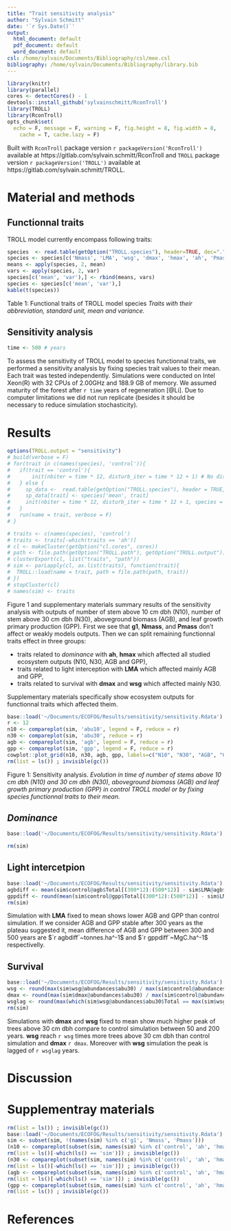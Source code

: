 ```yaml
---
title: "Trait sensitivity analysis"
author: "Sylvain Schmitt"
date: '`r Sys.Date()`'
output:
  html_document: default
  pdf_document: default
  word_document: default
csl: /home/sylvain/Documents/Bibliography/csl/mee.csl
bibliography: /home/sylvain/Documents/Bibliography/library.bib
---
```


```r
library(knitr)
library(parallel)
cores <- detectCores() - 1
devtools::install_github('sylvainschmitt/RconTroll')
library(TROLL)
library(RconTroll)
opts_chunk$set(
  echo = F, message = F, warning = F, fig.height = 8, fig.width = 8,
    cache = T, cache.lazy = F)
```

Built with `RconTroll` package version `r packageVersion('RconTroll')` available at https://gitlab.com/sylvain.schmitt/RconTroll and `TROLL` package version `r packageVersion('TROLL')` available at https://gitlab.com/sylvain.schmitt/TROLL.

# Material and methods

## Functionnal traits

TROLL model currently encompass following traits:

```r
species  <- read.table(getOption("TROLL.species"), header=TRUE, dec=".", sep="", row.names = 1)
species <- species[c('Nmass', 'LMA', 'wsg', 'dmax', 'hmax', 'ah', 'Pmass', 'g1')]
means <- apply(species, 2, mean)
vars <- apply(species, 2, var)
species[c('mean', 'var'),] <- rbind(means, vars)
species <- species[c('mean', 'var'),]
kable(t(species))
```

Table 1: Functional traits of TROLL model species *Traits with their abbreviation, standard unit, mean and variance.*

## Sensitivity analysis

```r
time <- 500 # years
```

To assess the sensitivity of TROLL model to species functionnal traits, we performed a sensitivity analysis by fixing species trait values to their mean. Each trait was tested independently. Simulations were conducted on Intel Xeon(R) with 32 CPUs of 2.00GHz and 188.9 GB of memory. We assumed maturity of the forest after `r time` years of regeneration [@Li]. Due to computer limitations we did not run replicate (besides it should be necessary to reduce simulation stochasticity).

# Results

```r
options(TROLL.output = "sensitivity")
# build(verbose = F)
# for(trait in c(names(species), 'control')){
#   if(trait == 'control'){
#       init(nbiter = time * 12, disturb_iter = time * 12 + 1) # No disturbance
#   } else {
#     sp_data <-  read.table(getOption("TROLL.species"), header = TRUE, dec = ".", sep = "")
#     sp_data[trait] <- species['mean', trait]
#     init(nbiter = time * 12, disturb_iter = time * 12 + 1, species = sp_data) # No disturbance
#   }
#   run(name = trait, verbose = F)
# }
```

```r
# traits <- c(names(species), 'control')
# traits <- traits[-which(traits == 'ah')]
# cl <- makeCluster(getOption("cl.cores", cores))
# path <- file.path(getOption("TROLL.path"), getOption("TROLL.output"))
# clusterExport(cl, list("traits", "path"))
# sim <- parLapply(cl, as.list(traits), function(trait){
#  TROLL::load(name = trait, path = file.path(path, trait)) 
# })
# stopCluster(cl)
# names(sim) <- traits
```

Figure 1 and supplementary materials summary results of the sensitivity analysis with outputs of number of stem above 10 cm dbh (N10), number of stem above 30 cm dbh (N30), aboveground biomass (AGB), and leaf growth primary production (GPP). First we see that **g1**, **Nmass**, and **Pmass** don't affect or weakly models outputs. Then we can split remaining functionnal traits effect in three groups: 

- traits related to *dominance* with **ah**, **hmax** which affected all studied ecosystem outputs (N10, N30, AGB and GPP),
- traits related to light interception with **LMA** which affected mainly AGB and GPP,
- traits related to survival with **dmax** and **wsg** which affected mainly N30. 

Supplementary materials specifically show ecosystem outputs for functionnal traits which affected theim.

```r
base::load('~/Documents/ECOFOG/Results/sensitivity/sensitivity.Rdata')
r <- 12
n10 <- compareplot(sim, 'abu10', legend = F, reduce = r)
n30 <- compareplot(sim, 'abu30', reduce = r)
agb <- compareplot(sim, 'agb', legend = F, reduce = r)
gpp <- compareplot(sim, 'gpp', legend = F, reduce = r)
cowplot::plot_grid(n10, n30, agb, gpp, labels=c("N10", "N30", "AGB", "GPP"), ncol = 2, nrow = 2)
rm(list = ls()) ; invisible(gc())
```

Figure 1: Sensitivity analysis. *Evolution in time of number of stems above 10 cm dbh (N10) and 30 cm dbh (N30), aboveground biomass (AGB) and leaf growth primary production (GPP) in control TROLL model or by fixing species functionnal traits to their mean.*

## *Dominance*

```r
base::load('~/Documents/ECOFOG/Results/sensitivity/sensitivity.Rdata')

rm(sim)
```

## Light intercetpion

```r
base::load('~/Documents/ECOFOG/Results/sensitivity/sensitivity.Rdata')
agbdiff <- mean(sim$control@agb$Total[(300*12):(500*12)] - sim$LMA@agb$Total[(300*12):(500*12)])
gppdiff <- round(mean(sim$control@gpp$Total[(300*12):(500*12)] - sim$LMA@gpp$Total[(300*12):(500*12)]),1)
rm(sim)
```

Simulation with **LMA** fixed to mean shows lower AGB and GPP than control simulation. If we consider AGB and GPP stable after 300 years as the plateau suggested it, mean difference of AGB and GPP between 300 and 500 years are $`r agbdiff`~tonnes.ha^-1$ and $`r gppdiff`~MgC.ha^-1$ respectivelly. 

## Survival

```r
base::load('~/Documents/ECOFOG/Results/sensitivity/sensitivity.Rdata')
wsg <- round(max(sim$wsg@abundances$abu30) / max(sim$control@abundances$abu30),1)
dmax <- round(max(sim$dmax@abundances$abu30) / max(sim$control@abundances$abu30),1)
wsglag <- round(max(which(sim$wsg@abundances$abu30$Total == max(sim$wsg@abundances$abu30$Total)) / 12)) - round(max(which(sim$control@abundances$abu30$Total == max(sim$control@abundances$abu30$Total)) / 12))
rm(sim)
```

Simulations with **dmax** and **wsg** fixed to mean show much higher peak of trees above 30 cm dbh compare to control simulation between 50 and 200 years. **wsg** reach `r wsg` times more trees above 30 cm dbh than control simulation and **dmax** `r dmax`. Moreover with **wsg** simulation the peak is lagged of `r wsglag` years.

# Discussion

# Supplementray materials

```r
rm(list = ls()) ; invisible(gc())
base::load('~/Documents/ECOFOG/Results/sensitivity/sensitivity.Rdata')
sim <- subset(sim, !(names(sim) %in% c('g1', 'Nmass', 'Pmass')))
(n10 <- compareplot(subset(sim, names(sim) %in% c('control', 'ah', 'hmax')), 'abu10', reduce = 12))
rm(list = ls()[-which(ls() == 'sim')]) ; invisible(gc())
(n30 <- compareplot(subset(sim, names(sim) %in% c('control', 'ah', 'hmax', 'dmax', 'wsg')), 'abu30', reduce = 12))
rm(list = ls()[-which(ls() == 'sim')]) ; invisible(gc())
(agb <- compareplot(subset(sim, names(sim) %in% c('control', 'ah', 'hmax', 'LMA')), 'agb', reduce = 12))
rm(list = ls()[-which(ls() == 'sim')]) ; invisible(gc())
(gpp <- compareplot(subset(sim, names(sim) %in% c('control', 'ah', 'hmax', 'LMA')), 'gpp', reduce = 12))
rm(list = ls()) ; invisible(gc())
```

# References
